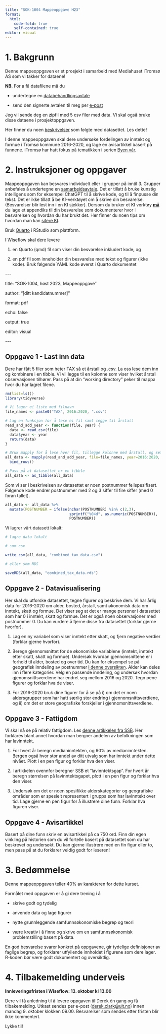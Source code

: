 ---
title: "SOK-1004 Mappeoppgave H23"
format:
  html:
    code-fold: true
    self-contained: true
editor: visual
---

# 1. Bakgrunn

Denne mappeoppgaven er et prosjekt i samarbeid med Mediahuset iTromsø AS som vi takker for dataene!

**NB.** For a få datafilene må du

-   undertegne en [databehandlingsavtale](https://github.com/uit-sok-1004-h23/uit-sok-1004-h23.github.io/blob/main/eksamen/Databehandlingsavtale.docx)

-   send den signerte avtalen til meg per [e-post](mailto:derek.clark@uit.no)

Jeg vil sende deg en zipfil med 5 csv filer med data. Vi skal også bruke disse dataene i prosjektoppgaven.

Her finner du noen [beskrivelser](https://github.com/uit-sok-1004-h23/uit-sok-1004-h23.github.io/blob/main/eksamen/Datasettet%20fra%20i%20Troms%C3%B8.pdf) som følgte med datasettet. Les dette!

I denne mappeoppgaven skal dere undersøke fordelingen av inntekt og formue i Tromsø kommune 2016-2020, og lage en avisartikkel basert på funnene. iTromsø har hatt fokus på tematikken i serien [Byen vår](https://www.itromso.no/emne/byen-vaar/).

# 2. Instruksjoner og oppgaver

Mappeoppgaven kan besvares individuelt eller i grupper på inntil 3. Grupper anbefales å undertegne en [samarbeidsavtale](https://github.com/uit-sok-1004-h23/uit-sok-1004-h22.github.io/blob/main/eksamen/Samarbeidsavtale%20for%20gruppearbeid%20SOK1004.pdf). Det er tillatt å bruke kunstig intelligens som for eksempel ChatGPT til å skrive kode, og til å finpusse din tekst. Det er ikke tillatt å be KI-verktøyet om å skrive din besvarelse. (Besvarelser blir lest inn i en KI sjekker). Dersom du bruker et KI verktøy [**må**]{.underline} du lage et appendiks til din besvarelse som dokumenterer hvor i besvarelsen og hvordan du har brukt det. Her finner du noen tips om hvordan man kan [sitere KI](https://apastyle.apa.org/blog/how-to-cite-chatgpt).

Bruk [Quarto](https://quarto.org/) i RStudio som plattform.

I Wiseflow skal dere levere

1.  en Quarto (qmd) fil som viser din besvarelse inkludert kode, og

2.  en pdf fil som inneholder din besvarelse med tekst og figurer (ikke kode). Bruk følgende YAML kode øverst i Quarto dokumentet

\-\--

title: "SOK-1004, høst 2023, Mappeoppgave"

author: "\[ditt kandidatnummer\]"

format: pdf

echo: false

output: true

editor: visual

\-\--

## Oppgave 1 - Last inn data

Dere har fått 5 filer som heter TAX så et årstall og .csv. La oss lese dem inn og kombinere i en tibble. Vi vil legge til en kolonne som viser hvilket årstall observasjonen tilhører. Pass på at din "working directory" peker til mappa hvor du har lagret filene.

```{r warning=FALSE, message=FALSE}
rm(list=ls()) 
library(tidyverse)

# Vi lager ei liste med filnavn
file_names <- paste0("TAX", 2016:2020, ".csv")

# Lag en funksjon for å lese ei fil samt legge til årstall
read_and_add_year <- function(file, year) {
  data <- read_csv(file)
  data$year <- year
  return(data)
}

# Bruk mapply for å lese hver fil, tillegge kolonne med årstall, og sette dem sammen
all_data <- mapply(read_and_add_year, file=file_names, year=2016:2020, SIMPLIFY=FALSE) %>%
  bind_rows()

# Pass på at datasettet er en tibble
all_data <- as_tibble(all_data)


```

Som vi ser i beskrivelsen av datasettet er noen postnummer feilspesifisert. Følgende kode endrer postnummer med 2 og 3 siffer til fire siffer (med 0 foran tallet).

```{r}

all_data <- all_data %>%
  mutate(POSTNUMBER = ifelse(nchar(POSTNUMBER) %in% c(2,3), 
                             sprintf("%04d", as.numeric(POSTNUMBER)),
                             POSTNUMBER))

```

Vi lagrer vårt datasett lokalt:

```{r}
# lagre data lokalt

# som csv

write_csv(all_data, "combined_tax_data.csv")

# eller som RDS

saveRDS(all_data, "combined_tax_data.rds")
```

## Oppgave 2 - Datavisualisering

Her skal du utforske datasettet, tegne figurer og beskrive dem. Vi har årlig data for 2016-2020 om alder, bosted, årstall, samt økonomisk data om inntekt, skatt og formue. Det viser seg at det er mange personer i datasettet som har 0 i inntekt, skatt og formue. Det er også noen observasjoner med postnummer 0. Du kan vurdere å fjerne disse fra datasettet (forklar gjerne hvorfor).

1.  Lag en ny variabel som viser inntekt etter skatt, og fjern negative verdier (forklar gjerne hvorfor).

2.  Beregn gjennomsnittet for de økonomiske variablene (inntekt, inntekt etter skatt, skatt og formue). Undersøk hvordan gjennomsnittene er i forhold til alder, bosted og over tid. Du kan for eksempel se på geografisk inndeling av postnummer [i denne oversikten](https://www.erikbolstad.no/postnummer-koordinatar/kommune.php?kommunenummer=5401). Alder kan deles inn i flere kategorier. Velg en passende inndeling, og undersøk hvordan gjenomsnittsverdiene har endret seg mellom 2016 og 2020. Tegn pene figurer og forklar hva de viser.

3.  For 2016-2020 bruk dine figurer for å se på i) om det er noen aldersgrupper som har hatt særlig stor endring i gjennomsnittsverdiene, og ii) om det er store geografiske forskjeller i gjennomsnittsverdiene.

## Oppgave 3 - Fattigdom

Vi skal nå se på relativ fattigdom. Les [denne artikkelen fra SSB](https://www.ssb.no/inntekt-og-forbruk/inntekt-og-formue/artikler/hvor-mange-er-fattige-i-norge). Her forklares blant annet hvordan man bergner andelen av befolkningen som har lavinntekt.

1.  For hvert år beregn medianinntekten, og 60% av medianinntekten. Bergen også hvor stor andel av ditt utvalg som har inntekt under dette nivået. Plott i en pen figur og forklar hva den viser.

2.  I artikkelen ovennfor beregner SSB et "lavinntektsgap". For hvert år beregn størrelsen på lavinntektsgapet, plott i en pen figur og forklar hva den viser.

3.  Undersøk om det er noen spesifikke alderskategorier og geografiske områder som er spesielt representert i gruppa som har lavinntekt over tid. Lage gjerne en pen figur for å illustrere dine funn. Forklar hva figuren viser.

## Oppgave 4 - Avisartikkel

Basert på dine funn skriv en avisartikkel på ca 750 ord. Finn din egen vinkling på historien som du vil fortelle basert på datasettet som du har beskrevet og undersøkt. Du kan gjerne illustrere med en fin figur eller to, men pass på at du forklarer veldig godt for leseren!

# 3. Bedømmelse

Denne mappeoppgaven teller 40% av karakteren for dette kurset.

Formålet med oppgaven er å gi dere trening i å

-   skrive godt og tydelig

-   anvende data og lage figurer

-   nytte grunnleggende samfunnsøkonomiske begrep og teori

-   være kreativ i å finne og skrive om en samfunnsøkonomisk problemstilling basert på data.

En god besvarelse svarer konkret på oppgavene, gir tydelige definisjoner av faglige begrep, og forklarer utfyllende innholdet i figurene som dere lager. R-koden bør være godt dokumentert og oversiktlig.

# 4. Tilbakemelding underveis

**Innleveringsfristen i Wiseflow: 13. oktober kl 13.00**

Dere vil få anledning til å levere oppgaven til Derek én gang og få tilbakemelding. Utkast sendes per e-post ([derek.clark\@uit.no](mailto:derek.clark@uit.no)) innen mandag 9. oktober klokken 09.00. Besvarelser som sendes etter fristen blir ikke kommentert.

Lykke til!
